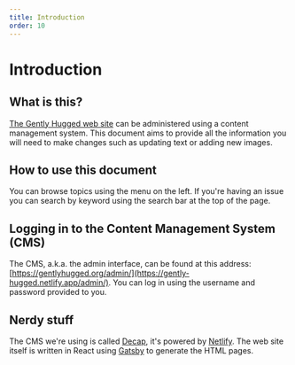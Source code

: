 ```yaml
---
title: Introduction
order: 10
---
```

# Introduction

## What is this?

[The Gently Hugged web site](https://gentlyhugged.org/) can be administered using a content management system. This document aims to provide all the information you will need to make changes such as updating text or adding new images.

## How to use this document

You can browse topics using the menu on the left. If you're having an issue you can search by keyword using the search bar at the top of the page.

## Logging in to the Content Management System (CMS)

The CMS, a.k.a. the admin interface, can be found at this address: [https://gentlyhugged.org/admin/](https://gently-hugged.netlify.app/admin/). You can log in using the username and password provided to you.

## Nerdy stuff

The CMS we're using is called [Decap](https://decapcms.org/), it's powered by [Netlify](https://www.netlify.com/). The web site itself is written in React using [Gatsby](https://www.gatsbyjs.com/) to generate the HTML pages.